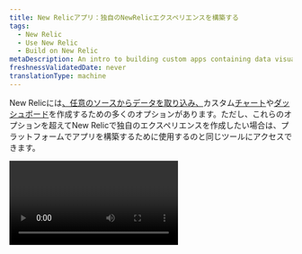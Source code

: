 ```yaml
---
title: New Relicアプリ：独自のNewRelicエクスペリエンスを構築する
tags:
  - New Relic
  - Use New Relic
  - Build on New Relic
metaDescription: An intro to building custom apps containing data visualizations that reside on the New Relic platform as New Relic applications.
freshnessValidatedDate: never
translationType: machine
---
```


New Relicには[、任意のソースからデータを取り込み、](/docs/data-apis/custom-data/intro-custom-data)カスタム[チャート](/docs/query-your-data/explore-query-data/query-builder/introduction-query-builder)や[ダッシュボード](/docs/query-your-data/explore-query-data/dashboards/introduction-dashboards)を作成するための多くのオプションがあります。ただし、これらのオプションを超えてNew Relicで独自のエクスペリエンスを作成したい場合は、プラットフォームでアプリを構築するために使用するのと同じツールにアクセスできます。

<Video id="inyshp3m7r" type="wistia" />

New Relicアプリケーションは、次のようなReactJavaScriptアプリケーションです。

* 他の<InlinePopover type="dashboards" />やデータとともに、 [New Relic プラットフォーム](/docs/new-relic-one/use-new-relic-one/get-started/introduction-new-relic-one)上に存在します。
* あなたの組織のためにカスタマイズされたビジュアライゼーションを提供します。
* New Relicが監視しているエンティティのデータや、他のサービスやAPIからのデータなど、任意のソースからのデータを表示できます。

New Relic アプリで何ができるかについて詳しくは、読み続けてください。 または、先に進んで独自のアプリの構築を開始したい場合は、[開発環境セットアップ ガイド](/docs/new-relic-solutions/new-relic-one/build-nr-apps/set-up-dev-env/)に進んでください。

## New Relic：プログラム可能なプラットフォーム [#what-is-it]

私たちは、すべてのユーザーに最適な価値を提供する自動化されたユーザーエクスペリエンスを提供するよう努めています。ただし、一部の組織には、標準のグラフやダッシュボードの視覚化オプションでは満たすことができない独自のビジネスニーズがあることもわかっています。

これで、プラットフォームの基本的な構成要素を制御できるようになります。エンジニアがNewRelicプラットフォームを構築するために使用するのと同じツールを使用して、独自の組織構造とビジネスニーズに合わせたカスタムアプリケーションを構築できます。 React、GraphQL、およびNRQL（クエリ言語）の使用方法を知っている場合、アプリケーションの構築には数分しかかかりません。

カスタム アプリケーションの構築については、[開発者ガイド](/docs/new-relic-solutions/tutorials/build-hello-world-app/)をご覧ください。 または、独自のアプリの構築を開始する方法の概要については、この短い YouTube ビデオ (約 1 分) をご覧ください。 3分15秒）。

<Video id="QX7wMf6wTSU" type="youtube" />

## 始めましょう [#get-started]

New Relicを使用すると、どんなに複雑であっても、データ主導の課題を解決できます。例えば：

* APIを使用して[、任意のソースからNewRelicにデータを取得します](/docs/data-apis/custom-data/intro-custom-data)。
* [そのデータをカスタムアプリケーションで視覚化](https://developer.newrelic.com/build-apps).

<img title="programmable-ui-intro-image.png" alt="programmable-ui-intro-image.png" src="/images/new-relic-one-browser-analyzer-example-application_0.webp" />

<figcaption>
  <DNT>**[one.newrelic.com](https://one.newrelic.com/all-capabilities):**</DNT> 以下は、New Relic 上に構築されたカスタム アプリケーションの例です。 このアプリケーションは、 <InlinePopover type="browser" />から報告された PageView イベントを使用して、Web サイトの詳細な分析を提供します。
</figcaption>

<Callout variant="tip">
  ビジュアライゼーションのニーズが比較的シンプルな場合は、 [カスタムチャート](/docs/chart-builder/use-chart-builder/get-started/introduction-chart-builder) や [カスタムダッシュボード](/docs/dashboards/new-relic-one-dashboards/get-started/introduction-new-relic-one-dashboards) の使用を検討してください。
</Callout>

それでは、 [Hello World の例](/docs/new-relic-solutions/tutorials/build-hello-world-app/)にアクセスして構築を開始してください。